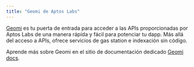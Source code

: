 ```yaml
---
title: "Geomi de Aptos Labs"
---
```


[Geomi](https://geomi.dev) es tu puerta de entrada para acceder a las APIs proporcionadas por Aptos Labs de una manera rápida y fácil para potenciar tu dapp. Más allá del acceso a APIs, ofrece servicios de gas station e indexación sin código.

Aprende más sobre Geomi en el sitio de documentación dedicado [Geomi docs](https://geomi.dev/docs).
